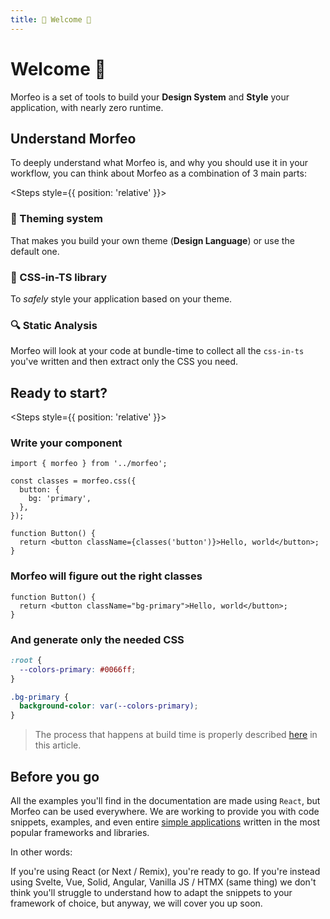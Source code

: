 ```yaml
---
title: 👋 Welcome 📝
---
```



# Welcome 👋

Morfeo is a set of tools to build your **Design System** and **Style** your application, with nearly zero runtime.

## Understand Morfeo

To deeply understand what Morfeo is, and why you should use it in your workflow, you can think about Morfeo as a combination of 3 main parts:

<Steps style={{ position: 'relative' }}>

### 🎨 Theming system

That makes you build your own theme (**Design Language**) or use the default one.

### 💅 CSS-in-TS library

To _safely_ style your application based on your theme.

### 🔍 Static Analysis

Morfeo will look at your code at bundle-time to collect all the `css-in-ts` you've written and then extract
only the CSS you need.

</Steps>

## Ready to start?

<Steps style={{ position: 'relative' }}>

### Write your component

```tsx showLineNumbers filename="Button.tsx" {1, 3-7} /classes('button')/ copy
import { morfeo } from '../morfeo';

const classes = morfeo.css({
  button: {
    bg: 'primary',
  },
});

function Button() {
  return <button className={classes('button')}>Hello, world</button>;
}
```

### Morfeo will figure out the right classes

```tsx showLineNumbers filename="Button.tsx" /className="bg-primary"/
function Button() {
  return <button className="bg-primary">Hello, world</button>;
}
```

### And generate only the needed CSS

```css showLineNumbers filename="morfeo.css" {2,6}
:root {
  --colors-primary: #0066ff;
}

.bg-primary {
  background-color: var(--colors-primary);
}
```

> The process that happens at build time is properly described [here](./todo) in this article.

</Steps>

## Before you go

All the examples you'll find in the documentation are made using `React`, but Morfeo can be used everywhere.
We are working to provide you with code snippets, examples, and even entire [simple applications](https://github.com/morfeojs/morfeo/issues/708) written in the most popular frameworks and libraries.

<Callout type="default">

In other words:

If you're using React (or Next / Remix), you're ready to go. If you're instead using Svelte, Vue, Solid, Angular, Vanilla JS / HTMX (same thing) we don't think you'll struggle to understand how to adapt the snippets to your framework of choice, but anyway, we will cover you up soon.

</Callout>
